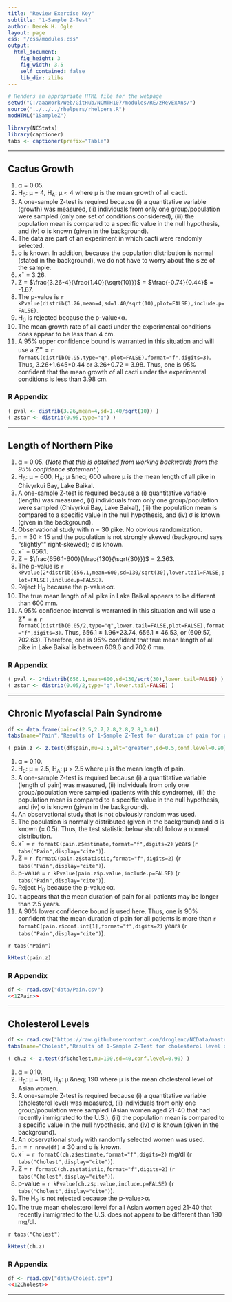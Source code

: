 ```yaml
---
title: "Review Exercise Key"
subtitle: "1-Sample Z-Test"
author: Derek H. Ogle
layout: page
css: "/css/modules.css"
output:
  html_document:
    fig_height: 3
    fig_width: 3.5
    self_contained: false
    lib_dir: zlibs
---
```


```r
# Renders an appropriate HTML file for the webpage
setwd("C:/aaaWork/Web/GitHub/NCMTH107/modules/RE/zRevExAns/")
source("../../../rhelpers/rhelpers.R")
modHTML("1SampleZ")
```
```r
library(NCStats)
library(captioner)
tabs <- captioner(prefix="Table")
```

----

## Cactus Growth

1. &alpha; = 0.05.
1. H<sub>0</sub>: &mu; = 4, H<sub>A</sub>: &mu; < 4 where &mu; is the mean growth of all cacti.
1. A one-sample Z-test is required because (i) a quantitative variable (growth) was measured, (ii) individuals from only one group/population were sampled (only one set of conditions considered), (iii) the population mean is compared to a specific value in the null hypothesis, and (iv) &sigma; is known (given in the background).
1. The data are part of an experiment in which cacti were randomly selected.
1. &sigma; is known. In addition, because the population distribution is normal (stated in the background), we do not have to worry about the size of the sample.
1. x&macr; = 3.26.
1. Z = $\frac{3.26-4}{\frac{1.40}{\sqrt{10}}}$ = $\frac{-0.74}{0.44}$ = -1.67.
1. The p-value is `r kPvalue(distrib(3.26,mean=4,sd=1.40/sqrt(10),plot=FALSE),include.p=FALSE)`.
1. H<sub>0</sub> is rejected because the p-value<&alpha;.
1. The mean growth rate of all cacti under the experimental conditions does appear to be less than 4 cm.
1. A 95% upper confidence bound is warranted in this situation and will use a Z<sup>&lowast;</sup> = `r formatC(distrib(0.95,type="q",plot=FALSE),format="f",digits=3)`. Thus, 3.26+1.645*0.44 or 3.26+0.72 = 3.98. Thus, one is 95% confident that the mean growth of all cacti under the experimental conditions is less than 3.98 cm.

### R Appendix
```r
( pval <- distrib(3.26,mean=4,sd=1.40/sqrt(10)) )
( zstar <- distrib(0.95,type="q") )
```

----

## Length of Northern Pike

1. &alpha; = 0.05. (*Note that this is obtained from working backwards from the 95% confidence statement.*)
1. H<sub>0</sub>: &mu; = 600, H<sub>A</sub>: &mu; &neq; 600 where &mu; is the mean length of all pike in Chivyrkui Bay, Lake Baikal.
1. A one-sample Z-test is required because a (i) quantitative variable (length) was measured, (ii) individuals from only one group/population were sampled (Chivyrkui Bay, Lake Baikal), (iii) the population mean is compared to a specific value in the null hypothesis, and (iv) &sigma; is known (given in the background).
1. Observational study with n = 30 pike. No obvious randomization.
1. n = 30 &geq; 15 and the population is not strongly skewed (background says "slightly"" right-skewed); &sigma; is known.
1. x&macr; = 656.1.
1. Z = $\frac{656.1-600}{\frac{130}{\sqrt{30}}}$ = 2.363.
1. The p-value is `r kPvalue(2*distrib(656.1,mean=600,sd=130/sqrt(30),lower.tail=FALSE,plot=FALSE),include.p=FALSE)`.
1. Reject H<sub>0</sub> because the p-value<&alpha;.
1. The true mean length of all pike in Lake Baikal appears to be different than 600 mm.
1. A 95% confidence interval is warranted in this situation and will use a Z<sup>&lowast;</sup> = &plusmn; `r formatC(distrib(0.05/2,type="q",lower.tail=FALSE,plot=FALSE),format="f",digits=3)`. Thus, 656.1 &plusmn; 1.96*23.74, 656.1 &plusmn; 46.53, or (609.57, 702.63). Therefore, one is 95% confident that true mean length of all pike in Lake Baikal is between 609.6 and 702.6 mm.

### R Appendix
```r
( pval <- 2*distrib(656.1,mean=600,sd=130/sqrt(30),lower.tail=FALSE) )
( zstar <- distrib(0.05/2,type="q",lower.tail=FALSE) )
```

----

## Chronic Myofascial Pain Syndrome
```r
df <- data.frame(pain=c(2.5,2.7,2.8,2.8,2.8,3.0))
tabs(name="Pain","Results of 1-Sample Z-Test for duration of pain for patients with chronic myofascial pain syndrome.")
```
```r
( pain.z <- z.test(df$pain,mu=2.5,alt="greater",sd=0.5,conf.level=0.90) )
```

1. &alpha; = 0.10.
1. H<sub>0</sub>: &mu; = 2.5, H<sub>A</sub>: &mu; > 2.5 where &mu; is the mean length of pain.
1. A one-sample Z-test is required because (i) a quantitative variable (length of pain) was measured, (ii) individuals from only one group/population were sampled (patients with this syndrome), (iii) the population mean is compared to a specific value in the null hypothesis, and (iv) &sigma; is known (given in the background).
1. An observational study that is not obviously random was used.
1. The population is normally distributed (given in the background) and &sigma; is known (= 0.5). Thus, the test statistic below should follow a normal distribution.
1. x&macr; = `r formatC(pain.z$estimate,format="f",digits=2)` years (`r tabs("Pain",display="cite")`).
1. Z = `r formatC(pain.z$statistic,format="f",digits=2)` (`r tabs("Pain",display="cite")`).
1. p-value = `r kPvalue(pain.z$p.value,include.p=FALSE)` (`r tabs("Pain",display="cite")`).
1. Reject H<sub>0</sub> because the p-value<&alpha;.
1. It appears that the mean duration of pain for all patients may be longer than 2.5 years.
1. A 90% lower confidence bound is used here. Thus, one is 90% confident that the mean duration of pain for all patients is more than `r formatC(pain.z$conf.int[1],format="f",digits=2)` years (`r tabs("Pain",display="cite")`).

`r tabs("Pain")`

```r
kHtest(pain.z)
```

### R Appendix
```r
df <- read.csv("data/Pain.csv")
<<1ZPain>>
```

----

## Cholesterol Levels
```r
df <- read.csv("https://raw.githubusercontent.com/droglenc/NCData/master/Cholesterol.csv")
tabs(name="Cholest","Results of 1-Sample Z-Test for cholesterol level of Asian Women.")
```
```r
( ch.z <- z.test(df$cholest,mu=190,sd=40,conf.level=0.90) )
```

1. &alpha; = 0.10.
1. H<sub>0</sub>: &mu; = 190, H<sub>A</sub>: &mu; &neq; 190 where &mu; is the mean cholesterol level of Asian women.
1. A one-sample Z-test is required because (i) a quantitative variable (cholesterol level) was measured, (ii) individuals from only one group/population were sampled (Asian women aged 21-40 that had recently immigrated to the U.S.), (iii) the population mean is compared to a specific value in the null hypothesis, and (iv) &sigma; is known (given in the background).
1. An observational study with randomly selected women was used.
1. n = `r nrow(df)` &geq; 30 and &sigma; is known.
1. x&macr; = `r formatC(ch.z$estimate,format="f",digits=2)` mg/dl (`r tabs("Cholest",display="cite")`).
1. Z = `r formatC(ch.z$statistic,format="f",digits=2)` (`r tabs("Cholest",display="cite")`).
1. p-value = `r kPvalue(ch.z$p.value,include.p=FALSE)` (`r tabs("Cholest",display="cite")`).
1. The H<sub>0</sub> is not rejected because the p-value>&alpha;.
1. The true mean cholesterol level for all Asian women aged 21-40 that recently immigrated to the U.S. does not appear to be different than 190 mg/dl.

`r tabs("Cholest")`

```r
kHtest(ch.z)
```

### R Appendix
```r
df <- read.csv("data/Cholest.csv")
<<1ZCholest>>
```

----
